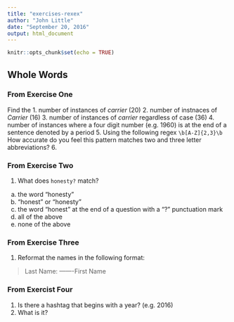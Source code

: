 ```yaml
---
title: "exercises-rexex"
author: "John Little"
date: "September 20, 2016"
output: html_document
---
```


```r
knitr::opts_chunk$set(echo = TRUE)
```

## Whole Words

### From Exercise One
Find the
1. number of instances of *carrier*  (20)
2. number of instnaces of *Carrier*  (16)
3. number of instances of *carrier* regardless of case (36)
4. number of instances where a four digit number (e.g. 1960) is at the end of a sentence denoted by a period
5. Using the following regex `\b[A-Z]{2,3}\b` How accurate do you feel this pattern matches two and three letter abbreviations?
6. 

### From Exercise Two

1. What does `honesty?` match?  
  a. the word "honesty"  
  b. "honest" or "honesty"
  c. the word "honest" at the end of a question with a "?" punctuation mark
  d. all of the above
  e. none of the above
  
### From Exercise Three

1. Reformat the names in the following format:

> Last Name:  <lastname>
-------First Name<tab><firstname>
      

### From Exercist Four

1. Is there a hashtag that begins with a year?  (e.g. 2016)
2. What is it?

